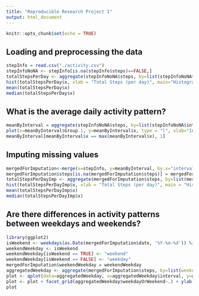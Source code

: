 ```yaml
---
title: "Reproducible Research Project 1"
output: html_document
---
```

```r
knitr::opts_chunk$set(echo = TRUE)
```
## Loading and preprocessing the data
```r
stepInfo = read.csv("./activity.csv")
stepInfoNoNA <- stepInfo[is.na(stepInfo$steps)==FALSE,]
totalStepsPerDay <- aggregate(stepInfoNoNA$steps, by=list(stepInfoNoNA$date), FUN=sum)
hist(totalStepsPerDay$x, xlab = "Total Steps (per day)", main="Histogram of Steps per Day")
mean(totalStepsPerDay$x)
median(totalStepsPerDay$x)
```
## What is the average daily activity pattern?
```r
meanByInterval = aggregate(stepInfoNoNA$steps, by=list(stepInfoNoNA$interval), FUN=mean)
plot(x=meanByInterval$Group.1, y=meanByInterval$x, type = "l", xlab="Interval", ylab="Mean Number of Steps")
meanByInterval[meanByInterval$x == max(meanByInterval$x), 1]
```

## Imputing missing values
```r
mergedForImputation<-merge(x=stepInfo, y=meanByInterval, by.x="interval", by.y="Group.1", all = TRUE)
mergedForImputation$steps[is.na(mergedForImputation$steps)] = mergedForImputation$x[is.na(mergedForImputation$steps)]
totalStepsPerDayImp <- aggregate(mergedForImputation$steps, by=list(mergedForImputation$date), FUN=sum)
hist(totalStepsPerDayImp$x, xlab = "Total Steps (per day)", main = "Histogram of Total Steps per Day")
mean(totalStepsPerDayImp$x)
median(totalStepsPerDayImp$x)
```

## Are there differences in activity patterns between weekdays and weekends?

```r
library(ggplot2)
isWeekend <- weekdays(as.Date(mergedForImputation$date, '%Y-%m-%d')) %in% c("Sunday", "Saturday")
weekendWeekday <- isWeekend
weekendWeekday[isWeekend == TRUE] <- "weekend"
weekendWeekday[isWeekend == FALSE] <- "weekday"
mergedForImputation$weekendWeekday = weekendWeekday
aggregatedWeekday <- aggregate(mergedForImputation$steps, by=list(weekdayOrWeekend = mergedForImputation$weekendWeekday, interval = mergedForImputation$interval), FUN=mean)
plot <- qplot(data=aggregatedWeekday, x=aggregatedWeekday$interval, y=aggregatedWeekday$x, geom = "line")
plot <- plot + facet_grid(aggregatedWeekday$weekdayOrWeekend~.) + ylab("Mean Number of Steps") + xlab("Interval")
plot
```
